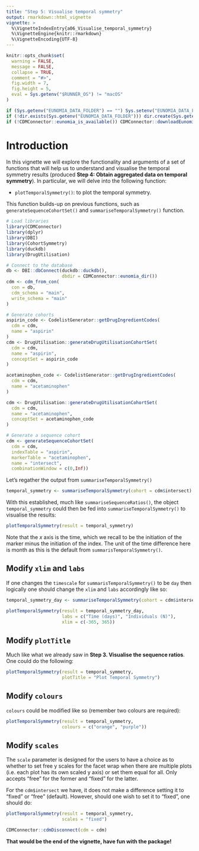 ```yaml
---
title: "Step 5: Visualise temporal symmetry"
output: rmarkdown::html_vignette
vignette: >
  %\VignetteIndexEntry{a06_Visualise_temporal_symmetry}
  %\VignetteEngine{knitr::rmarkdown}
  %\VignetteEncoding{UTF-8}
---
```


```r
knitr::opts_chunk$set(
  warning = FALSE,
  message = FALSE,
  collapse = TRUE,
  comment = "#>",
  fig.width = 7,
  fig.height = 5,
  eval = Sys.getenv("$RUNNER_OS") != "macOS"
)
```

```r
if (Sys.getenv("EUNOMIA_DATA_FOLDER") == "") Sys.setenv("EUNOMIA_DATA_FOLDER" = tempdir())
if (!dir.exists(Sys.getenv("EUNOMIA_DATA_FOLDER"))) dir.create(Sys.getenv("EUNOMIA_DATA_FOLDER"))
if (!CDMConnector::eunomia_is_available()) CDMConnector::downloadEunomiaData()
```

# Introduction
In this vignette we will explore the functionality and arguments of a set of functions that will help us to understand and visualise the temporal symmetry results (produced **Step 4: Obtain aggregated data on temporal symmetry**). In particular, we will delve into the following function:

- `plotTemporalSymmetry()`: to plot the temporal symmetry.

This function builds-up on previous functions, such as `generateSequenceCohortSet()` and `summariseTemporalSymmetry()` function.

```r
# Load libraries
library(CDMConnector)
library(dplyr)
library(DBI)
library(CohortSymmetry)
library(duckdb)
library(DrugUtilisation)

# Connect to the database
db <- DBI::dbConnect(duckdb::duckdb(), 
                     dbdir = CDMConnector::eunomia_dir())
cdm <- cdm_from_con(
  con = db,
  cdm_schema = "main",
  write_schema = "main"
)

# Generate cohorts
aspirin_code <- CodelistGenerator::getDrugIngredientCodes(
  cdm = cdm, 
  name = "aspirin"
)
cdm <- DrugUtilisation::generateDrugUtilisationCohortSet(
  cdm = cdm,
  name = "aspirin",
  conceptSet = aspirin_code
)

acetaminophen_code <- CodelistGenerator::getDrugIngredientCodes(
  cdm = cdm, 
  name = "acetaminophen"
)

cdm <- DrugUtilisation::generateDrugUtilisationCohortSet(
  cdm = cdm,
  name = "acetaminophen",
  conceptSet = acetaminophen_code
)

# Generate a sequence cohort
cdm <- generateSequenceCohortSet(
  cdm = cdm,
  indexTable = "aspirin",
  markerTable = "acetaminophen",
  name = "intersect",
  combinationWindow = c(0,Inf))
```

Let's regather the output from `summariseTemporalSymmetry()`

```r
temporal_symmetry <- summariseTemporalSymmetry(cohort = cdm$intersect)
```

With this established, much like `summariseSequenceRatios()`, the object `temporal_symmetry` could then be fed into `summariseTemporalSymmetry()` to visualise the results:

```r
plotTemporalSymmetry(result = temporal_symmetry)
```
Note that the $x$ axis is the time, which we recall to be the initiation of the marker minus the initiation of the index. The unit of the time difference here is month as this is the default from `summarisTemporalSymmetry()`. 

## Modify `xlim` and `labs`

If one changes the `timescale` for `summarisTemporalSymmetry()` to be `day` then logically one should change the `xlim` and `labs` accordingly like so:

```r
temporal_symmetry_day <- summariseTemporalSymmetry(cohort = cdm$intersect, timescale = "day")

plotTemporalSymmetry(result = temporal_symmetry_day,
                     labs = c("Time (days)", "Individuals (N)"),
                     xlim = c(-365, 365))
```

## Modify `plotTitle`

Much like what we already saw in **Step 3. Visualise the sequence ratios**. One could do the following: 

```r
plotTemporalSymmetry(result = temporal_symmetry,
                     plotTitle = "Plot Temporal Symmetry")
```

## Modify `colours`

`colours` could be modified like so (remember two colours are required):

```r
plotTemporalSymmetry(result = temporal_symmetry,
                     colours = c("orange", "purple"))
```

## Modify `scales`

The `scale` parameter is designed for the users to have a choice as to whether to set free y scales for the facet wrap when there are multiple plots (i.e. each plot has its own scaled y axis) or set them equal for all. Only accepts "free" for the former and "fixed" for the latter.

For the `cdm$intersect` we have, it does not make a difference setting it to "fixed" or "free" (default). However, should one wish to set it to "fixed", one should do: 

```r
plotTemporalSymmetry(result = temporal_symmetry,
                     scales = "fixed")
```

```r
CDMConnector::cdmDisconnect(cdm = cdm)
```

**That would be the end of the vignette, have fun with the package!**
